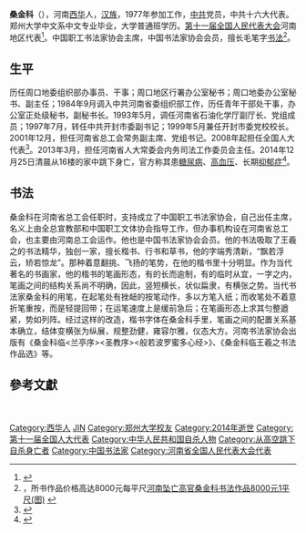 '''桑金科'''（{{bd|1952年|12月|2014年|12月25日}}），河南[[西华县|西华]]人，[[汉族|汉族]]，1977年参加工作，[[中共|中共]]党员，中共十六大代表。郑州大学中文系中文专业毕业，大学普通班学历。[[第十一届全国人民代表大会|第十一届全国人民代表大会]]河南地区代表<ref>{{cite web|author=新华网|title=第十一届全国人大代表|url=http://news.xinhuanet.com/ziliao/2008-03/03/content_7708230.htm?node=36628|publisher=新华网|accessdate=2014-01-07|archive-date=2014-01-10|archive-url=https://web.archive.org/web/20140110211415/http://news.xinhuanet.com/ziliao/2008-03/03/content_7708230.htm?node=36628|dead-url=no}}</ref>。中国职工书法家协会主席，中国书法家协会会员，擅长毛笔字[[书法|书法]]<ref>，所书作品价格高达8000元每平尺[http://news.163.com/14/1227/17/AEG4KKE30001124J.html 河南坠亡高官桑金科书法作品8000元1平尺(图)] {{Wayback|url=http://news.163.com/14/1227/17/AEG4KKE30001124J.html |date=20141227190322 }}</ref>。

==生平==
历任周口地委组织部办事员、干事；周口地区行署办公室秘书；周口地委办公室秘书、副主任；1984年9月调入中共河南省委组织部工作，历任青年干部处干事，办公室正处级秘书，副秘书长。1993年5月，调任河南省石油化学厅副厅长、党组成员；1997年7月，转任中共开封市委副书记；1999年5月兼任开封市委党校校长。2001年12月，担任河南省总工会常务副主席、党组书记。2008年起担任全国人大代表<ref>{{cite news|title=全国人大代表信息-桑金科|url= http://210.82.31.1:8084/delegate/viewDelegate.action?dbid=111521|accessdate=2013-04-05|newspaper=全国人大网|archive-url=https://web.archive.org/web/20140505055227/http://www.npc.gov.cn/delegate/viewDelegate.action?dbid=111521|archive-date=2014-05-05|dead-url=yes}}</ref>。2013年3月，担任河南省人大常委会内务司法工作委员会主任。2014年12月25日清晨从16楼的家中跳下身亡，官方称其患[[糖尿病|糖尿病]]、[[高血压|高血压]]、长期[[抑郁症|抑郁症]]<ref>{{Cite web |url=http://news.163.com/14/1226/00/AEBNRP9G0001124J.html |title=河南官方:坠楼高官系自杀 患有长期抑郁症 |access-date=2014-12-26 |archive-url=https://web.archive.org/web/20141226160137/http://news.163.com/14/1226/00/AEBNRP9G0001124J.html |archive-date=2014-12-26 |dead-url=yes }}</ref>。

==书法==
桑金科在河南省总工会任职时，支持成立了中国职工书法家协会，自己出任主席，名义上由全总宣教部和中国职工文体协会指导工作，但办事机构设在河南省总工会，也主要由河南总工会运作。他也是中国书法家协会会员。他的书法吸取了王羲之的书法精华，独创一家，擅长楷书、行书和草书，他的字端秀清新，“飘若浮云，矫若惊龙”。那种着意翻挑、飞扬的笔势，在他的楷书里十分明显。作为当代著名的书画家，他的楷书的笔画形态，有的长而逾制，有的临时从宜，一字之内，笔画之间的结构关系尚不明确，因此，竖短横长，状似扁隶，有横张之势。当代书法家桑金科的用笔，在起笔处有挫衄的按笔动作，多以方笔入纸；而收笔处不着意折笔重按，而是轻提回带；在运笔速度上是缓前急后；在笔画形态上求其匀整遒紧，势如列阵。经过这样的改造，楷书字体在桑金科手里，笔画之间的配置关系基本确立，结体变横张为纵展，规整劲健，雍容尔雅，仪态大方。河南书法家协会出版有《桑金科临<兰亭序><圣教序><般若波罗蜜多心经>》、《桑金科临王羲之书法作品选》等。

==參考文獻==
{{reflist}}

{{DEFAULTSORT:S桑}}　
[[Category:西华人|Category:西华人]]
[[Category:桑姓|JIN]]
[[Category:郑州大学校友|Category:郑州大学校友]]
[[Category:2014年逝世|Category:2014年逝世]]
[[Category:第十一届全国人大代表|Category:第十一届全国人大代表]]
[[Category:中华人民共和国自杀人物|Category:中华人民共和国自杀人物]]
[[Category:从高空跳下自杀身亡者|Category:从高空跳下自杀身亡者]]
[[Category:中国书法家|Category:中国书法家]]
[[Category:河南省全国人民代表大会代表|Category:河南省全国人民代表大会代表]]